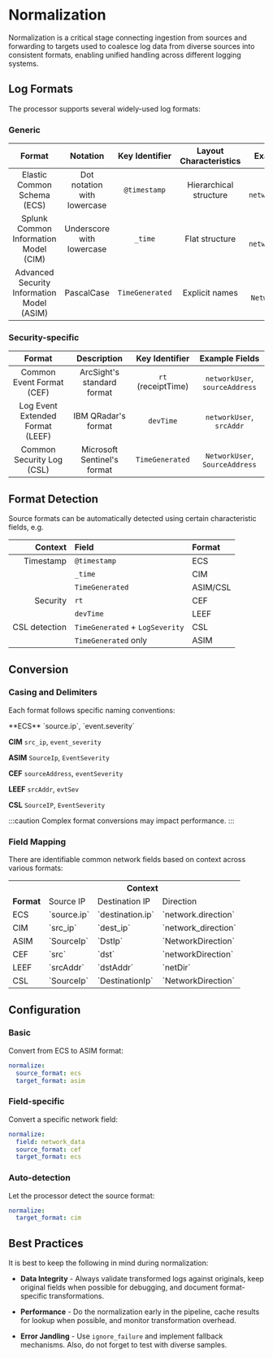 # Normalization

Normalization is a critical stage connecting ingestion from sources and forwarding to targets used to coalesce log data from diverse sources into consistent formats, enabling unified handling across different logging systems.

## Log Formats

The processor supports several widely-used log formats:

### Generic

|Format|Notation|Key Identifier|Layout Characteristics|Example Fields|
|:-:|:-:|:-:|:-:|:-:|
|Elastic Common Schema (ECS)|Dot notation with lowercase|`@timestamp`|Hierarchical structure|`source.ip`, `network.direction`|
|Splunk Common Information Model (CIM)|Underscore with lowercase|`_time`|Flat structure|`src_ip`, `network_direction`|
|Advanced Security Information Model (ASIM)|PascalCase|`TimeGenerated`|Explicit names|`SourceIp`, `NetworkDirection`|

### Security-specific

|Format|Description|Key Identifier|Example Fields|
|:-:|:-:|:-:|:-:|
|Common Event Format (CEF)|ArcSight's standard format|`rt` (receiptTime)|`networkUser`, `sourceAddress`|
|Log Event Extended Format (LEEF)|IBM QRadar's format|`devTime`|`networkUser`, `srcAddr`|
|Common Security Log (CSL)|Microsoft Sentinel's format|`TimeGenerated`|`NetworkUser`, `SourceAddress`|

## Format Detection

Source formats can be automatically detected using certain characteristic fields, e.g.

|Context|Field|Format|
|--:|:--|:--|
|Timestamp|`@timestamp`|ECS|
||`_time`|CIM|
||`TimeGenerated`|ASIM/CSL
|Security|`rt`|CEF|
||`devTime`|LEEF|
|CSL detection|`TimeGenerated` + `LogSeverity`|CSL|
||`TimeGenerated` only|ASIM|

## Conversion

### Casing and Delimiters

Each format follows specific naming conventions:

<TermTable>
  <TermCol>**ECS**</TermCol>
  <DefCol>`source.ip`, `event.severity`</DefCol>

  <TermCol>**CIM**</TermCol>
  <DefCol>`src_ip`, `event_severity`</DefCol>

  <TermCol>**ASIM**</TermCol>
  <DefCol>`SourceIp`, `EventSeverity`</DefCol>

  <TermCol>**CEF**</TermCol>
  <DefCol>`sourceAddress`, `eventSeverity`</DefCol>

  <TermCol>**LEEF**</TermCol>
  <DefCol>`srcAddr`, `evtSev`</DefCol>

  <TermCol>**CSL**</TermCol>
  <DefCol>`SourceIP`, `EventSeverity`</DefCol>
</TermTable>

:::caution
Complex format conversions may impact performance.
:::

### Field Mapping

There are identifiable common network fields based on context across various formats:

<table>
  <tr><th></th><th colspan="3">Context</th></tr>
  <tr><td><b>Format</b></td><td>Source IP</td><td>Destination IP</td><td>Direction</td></tr>
  <tr><td style={{textAlign: "right"}}>ECS</td><td>`source.ip`</td><td>`destination.ip`</td><td>`network.direction`</td></tr>
  <tr><td style={{textAlign: "right"}}>CIM</td><td>`src_ip`</td><td>`dest_ip`</td><td>`network_direction`</td></tr>
  <tr><td style={{textAlign: "right"}}>ASIM</td><td>`SourceIp`</td><td>`DstIp`</td><td>`NetworkDirection`</td></tr>
  <tr><td style={{textAlign: "right"}}>CEF</td><td>`src`</td><td>`dst`</td><td>`networkDirection`</td></tr>
  <tr><td style={{textAlign: "right"}}>LEEF</td><td>`srcAddr`</td><td>`dstAddr`</td><td>`netDir`</td></tr>
  <tr><td style={{textAlign: "right"}}>CSL</td><td>`SourceIp`</td><td>`DestinationIp`</td><td>`NetworkDirection`</td></tr>
</table>

## Configuration

### Basic

Convert from ECS to ASIM format:

```yaml
normalize:
  source_format: ecs
  target_format: asim
```

### Field-specific

Convert a specific network field:

```yaml
normalize:
  field: network_data
  source_format: cef
  target_format: ecs
```

### Auto-detection

Let the processor detect the source format:

```yaml
normalize:
  target_format: cim
```

## Best Practices

It is best to keep the following in mind during normalization:

- **Data Integrity** - Always validate transformed logs against originals, keep original fields when possible for debugging, and document format-specific transformations.

- **Performance** - Do the normalization early in the pipeline, cache results for lookup when possible, and monitor transformation overhead.

- **Error Jandling** - Use `ignore_failure` and implement fallback mechanisms. Also, do not forget to test with diverse samples.
